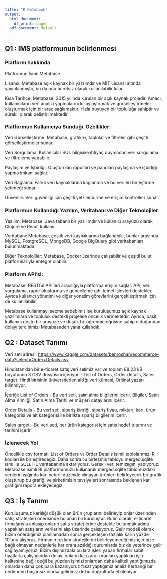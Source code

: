 ```yaml
---
title: "R Notebook"
output:
  html_document:
    df_print: paged
  pdf_document: default
---
```


## Q1 : IMS platformunun belirlenmesi

### Platform hakkında

Platformun İsmi: Metabase

Lisansı: Metabase açık kaynak bir yazılımdır ve MIT Lisansı altında yayınlanmıştır, bu da onu ücretsiz olarak kullanılabilir kılar.

Kısa Tarihçe: Metabase, 2015 yılında kurulan bir açık kaynak projedir. Amacı, kullanıcıların veri analizi yapmalarını kolaylaştırmak ve görselleştirmeler oluşturmak için bir araç sağlamaktır. Hızla büyüyen bir topluluğa sahiptir ve sürekli olarak geliştirilmektedir.

### Platformun Kullanıcıya Sunduğu Özellikler:

Veri Görselleştirme: Metabase, grafikler, tablolar ve filtreler gibi çeşitli görselleştirmeler sunar.

Veri Sorgulama: Kullanıcılar SQL bilgisine ihtiyaç duymadan veri sorgulama ve filtreleme yapabilir.

Paylaşım ve İşbirliği: Oluşturulan raporları ve panoları paylaşma ve işbirliği yapma imkanı sağlar.

Veri Bağlama: Farklı veri kaynaklarına bağlanma ve bu verileri birleştirme yeteneği sunar.

Güvenlik: Veri güvenliği için çeşitli yetkilendirme ve erişim kontrolleri sunar.

### Platformun Kullandığı Yazılım, Veritabanı ve Diğer Teknolojiler:

Yazılım: Metabase, Java tabanlı bir yazılımdır ve kullanıcı arayüzü olarak Clojure ve React kullanır.

Veritabanı: Metabase, çeşitli veri kaynaklarına bağlanabilir, bunlar arasında MySQL, PostgreSQL, MongoDB, Google BigQuery gibi veritabanları bulunmaktadır.

Diğer Teknolojiler: Metabase, Docker üzerinde çalışabilir ve çeşitli bulut platformlarıyla entegre olabilir.

### Platform API'si:

Metabase, RESTful API'leri aracılığıyla platforma erişim sağlar. API, veri sorgulama, rapor oluşturma ve güncelleme gibi temel işlevleri destekler. Ayrıca kullanıcı yönetimi ve diğer yönetim görevlerini gerçekleştirmek için de kullanılabilir.

Metabase kullanmayı seçme sebebimiz ise kuruluşumuz açık kaynak yazılımlara ve topluluk destekli projelere öncelik vermektedir. Ayrıca, basit, kullanıcı dostu bir arayüze ve düşük bir öğrenme eğrisine sahip olduğundan dolayı tercihimizi Metabaseden yana kullandık.

## Q2 : Dataset Tanımı

Veri seti adresi: <https://www.kaggle.com/datasets/benroshan/ecommerce-data?select=Order+Details.csv>

Hindistan'dan bir e-ticaret satış veri setimiz var ve toplam 88.23 kB boyutunda 3 CSV dosyasını içeriyor. - List of Orders, Order details, Sales target. Hintli birisinin üniversiteden aldığı veri kümesi, Orijinal yazarı bilinmiyor.

İçeriği: List of Orders - Bu veri seti, satın alma bilgilerini içerir. Bilgiler, Satın Alma Kimliği, Satın Alma Tarihi ve müşteri detaylarını içerir.

Order Details - Bu veri seti, sipariş kimliği, sipariş fiyatı, miktarı, karı, ürün kategorisi ve alt kategorisi ile birlikte sipariş bilgilerini içerir.

Sales target - Bu veri seti, her ürün kategorisi için satış hedef tutarını ve tarihini içerir.

### İzlenecek Yol

Öncelikle csv formatlı List of Orders ve Order Details isimli tablolarımızı R kodları ile birleştireceğiz. Daha sonra bu birleşmiş tabloyu merged.sqlite ismi ile SQLLİTE veritabanına aktarıyoruz. Gerekli veri temizliğini yapıyoruz. Metabase isimli BI platformumuzu kullanarak merged.sqlite tablomuzdaki verilerin ışığında karı yeterli düzeyde olmayan ürünleri belirleyecek bir grafik oluşturup bu grafiği ve şirketimizin tavsiyeleri sonrasında beklenen kar grafiğini rapora ekleyeceğiz.

## Q3 : İş Tanımı

Kuruluşumuz karlılığı düşük olan ürün gruplarını belirleyip onlar üzerinden satış stratejileri önerisinde bulunan bir kuruluştur. Rutin olarak, e-ticaret firmalarıyla anlaşıp onların satış stratejilerine destekte bulunmak adına yaptıkları satışların verilerini alıp üzerinde çalışıyoruz. Gelir modeli olarak bizim önerdiğimiz planlamadan sonra gerçekleşen fazlalık karın yüzde 10'unu alıyoruz. Firmanın reklam stratejilerini belirleyemediğimiz için bize bağlı olmayan nedenlerle kar oranı azaldığı durumlarda biz de yeterince gelir sağlayamıyoruz. Bizim dışımızdaki bu tarz işleri yapan firmalar sabit fiyatlarla çalıştığından dolayı onların kar/zarar oranları yaptıkları işin kalitesine bağlı değil bu yüzden işimizi onlardan daha kaliteli yaptığımızda onlardan daha çok para kazanıyoruz fakat yaptığımız analiz herhangi bir nedenden başarısız olursa gelirimiz de bu doğrultuda etkileniyor.

